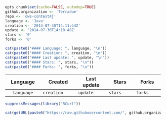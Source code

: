 ```r
opts_chunk$set(cache=FALSE, autodep=TRUE)
github.organization <- 'Terradue'
repo <- 'ows-context4j'
language <- 'Java'
creation <- '2014-07-30T14:11:44Z'
update <- '2014-07-30T14:18:48Z'
stars <- '0'
forks <- '0'
```
```r

cat(paste0("#### Language: ", language, "\n"))
cat(paste0("#### Creation: ", creation, "\n"))
cat(paste0("#### Last update: ", update, "\n"))
cat(paste0("#### Stars: ", stars, "\n"))
cat(paste0("#### Forks: ", forks, "\n"))

```

|    Language   | Created       | Last update | Stars      | Forks      |
|:-------------:|---------------|-------------|------------|------------|
| `language`    | `creation`    | `update`    | `stars`    | `forks`    |

```r
suppressMessages(library("RCurl"))

cat(getURL(paste0("https://raw.githubusercontent.com/", github.organization, "/", repo, "/master/README.md")))
```

